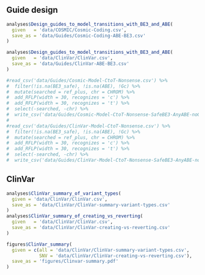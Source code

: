<!--- Analyses go here (models, data summaries, derived datasets) --->

## Guide design

```r
analyses$Design_guides_to_model_transitions_with_BE3_and_ABE(
  given   = 'data/COSMIC/Cosmic-Coding.csv',
  save_as = 'data/Guides/Cosmic-Coding-ABE-BE3.csv'
)

analyses$Design_guides_to_model_transitions_with_BE3_and_ABE(
  given   = 'data/ClinVar/ClinVar.csv',
  save_as = 'data/Guides/ClinVar-ABE-BE3.csv'
)

#read_csv('data/Guides/Cosmic-Model-CtoT-Nonsense.csv') %>%
#  filter(!is.na(BE3_safe), !is.na(ABE), !Gc) %>% 
#  mutate(searched = ref_plus, chr = CHROM) %>%
#  add_RFLP(width = 30, recognizes = 'c') %>%
#  add_RFLP(width = 30, recognizes = 't') %>%
#  select(-searched, -chr) %>%
#  write_csv('data/Guides/Cosmic-Model-CtoT-Nonsense-SafeBE3-AnyABE-noGc.csv')
#
#read_csv('data/Guides/ClinVar-Model-CtoT-Nonsense.csv') %>%
#  filter(!is.na(BE3_safe), !is.na(ABE), !Gc) %>%
#  mutate(searched = ref_plus, chr = CHROM) %>%
#  add_RFLP(width = 30, recognizes = 'c') %>%
#  add_RFLP(width = 30, recognizes = 't') %>%
#  select(-searched, -chr) %>%
#  write_csv('data/Guides/ClinVar-Model-CtoT-Nonsense-SafeBE3-AnyABE-noGc.csv')
```

## ClinVar

```r
analyses$ClinVar_summary_of_variant_types(
  given = 'data/ClinVar/ClinVar.csv',
  save_as = 'data/ClinVar/ClinVar-summary-variant-types.csv'
)
analyses$ClinVar_summary_of_creating_vs_reverting(
  given   = 'data/ClinVar/ClinVar.csv',
  save_as = 'data/ClinVar/ClinVar-creating-vs-reverting.csv'
)
```

```r
figures$ClinVar_summary(
  given = c(all = 'data/ClinVar/ClinVar-summary-variant-types.csv',
            SNV = 'data/ClinVar/ClinVar-creating-vs-reverting.csv'),
  save_as = 'figures/Clinvar-summary.pdf'
)
```